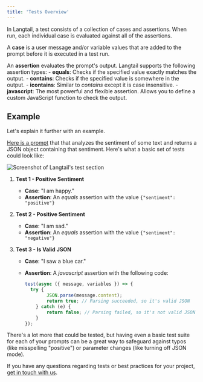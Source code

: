 ```yaml
---
title: 'Tests Overview'
---
```


In Langtail, a test consists of a collection of cases and assertions. When run, each individual case is evaluated against all of the assertions.

A **case** is a user message and/or variable values that are added to the prompt before it is executed in a test run.

An **assertion** evaluates the prompt's output. Langtail supports the following assertion types:
    - **equals**: Checks if the specified value exactly matches the output.
    - **contains**: Checks if the specified value is somewhere in the output.
    - **icontains**: Similar to *contains* except it is case insensitive.
    - **javascript**: The most powerful and flexible assertion. Allows you to define a custom JavaScript function to check the output.

## Example

Let's explain it further with an example.

[Here is a prompt](https://app.langtail.com/playground?shareid=U_-cFxHZwq) that that analyzes the sentiment of some text and returns a JSON object containing that sentiment. Here's what a basic set of tests could look like:

![Screenshot of Langtail's test section](/images/tests/overview/screenshot.png)

1. **Test 1 - Positive Sentiment**
    - **Case**: "I am happy."
    - **Assertion**: An *equals* assertion with the value `{"sentiment": "positive"}`

1. **Test 2 - Positive Sentiment**
    - **Case**: "I am sad."
    - **Assertion**: An *equals* assertion with the value `{"sentiment": "negative"}`

1. **Test 3 - Is Valid JSON**
    - **Case**: "I saw a blue car."
    - **Assertion**: A *javascript* assertion with the following code:

        ```javascript
        test(async ({ message, variables }) => {
          try {
                JSON.parse(message.content);
                return true; // Parsing succeeded, so it's valid JSON
            } catch (e) {
                return false; // Parsing failed, so it's not valid JSON
            }
        });
        ```

There's a lot more that could be tested, but having even a basic test suite for each of your prompts can be a great way to safeguard against typos (like misspelling "positive") or parameter changes (like turning off JSON mode).

If you have any questions regarding tests or best practices for your project, [get in touch with us](/support/get-help).
